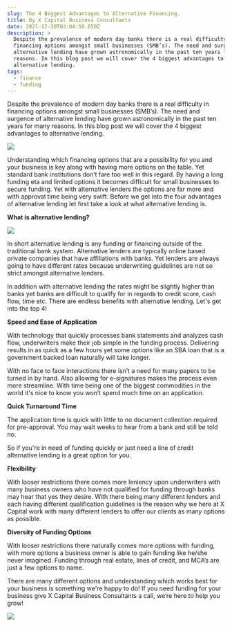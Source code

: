 ```yaml
---
slug: The 4 Biggest Advantages to Alternative Financing.
title: By X Capital Business Consultants
date: 2021-12-20T03:04:58.650Z
description: >
  Despite the prevalence of modern day banks there is a real difficulty in
  financing options amongst small businesses (SMB’s). The need and surgence of
  alternative lending have grown astronomically in the past ten years for many
  reasons. In this blog post we will cover the 4 biggest advantages to
  alternative lending.
tags:
  - finance
  - funding
---
```

Despite the prevalence of modern day banks there is a real difficulty in financing options amongst small businesses (SMB’s). The need and surgence of alternative lending have grown astronomically in the past ten years for many reasons. In this blog post we will cover the 4 biggest advantages to alternative lending.

![](/uploads/dx-banking-featured-image.jpeg)

Understanding which financing options that are a possibility for you and your business is key along with having more options on the table. Yet standard bank institutions don’t fare too well in this regard. By having a long funding eta and limited options it becomes difficult for small businesses to secure funding. Yet with alternative lenders the options are far more and with approval time being very swift. Before we get into the four advantages of alternative lending let first take a look at what alternative lending is. 

**What is alternative lending?** 

![](/uploads/istockphoto-1212757122-612x612.jpeg)

In short alternative lending is any funding or financing outside of the traditional bank system. Alternative lenders are typically online based private companies that have affiliations with banks. Yet lenders are always going to have different rates because underwriting guidelines are not so strict amongst alternative lenders. 

In addition with alternative lending the rates might be slightly higher than banks yet banks are difficult to qualify for in regards to credit score, cash flow, time etc. There are endless benefits with alternative lending. Let's get into the top 4! 

**Speed and Ease of Application**

With technology that quickly processes bank statements and analyzes cash flow, underwriters make their job simple in the funding process. Delivering results in as quick as a few hours yet some options like an SBA loan that is a government backed loan naturally will take longer. 

With no face to face interactions there isn’t a need for many papers to be turned in by hand. Also allowing for e-signatures makes the process even more streamline. With time being one of the biggest commodities in the world it's nice to know you won’t spend much time on an application. 

**Quick Turnaround Time**

The application time is quick with little to no document collection required for pre-approval. You may wait weeks to hear from a bank and still be told no. 

So if you're in need of funding quickly or just need a line of credit alternative lending is a great option for you.

**Flexibility**

With looser restrictions there comes more leniency upon underwriters with many business owners who have not qualified for funding through banks may hear that yes they desire. With there being many different lenders and each having different qualification guidelines is the reason why we here at X Capital work with many different lenders to offer our clients as many options as possible.  

**Diversity of Funding Options**

With looser restrictions there naturally comes more options with funding, with more options a business owner is able to gain funding like he/she never imagined. Funding through real estate, lines of credit, and MCA’s are just a few options to name. 

There are many different options and understanding which works best for your business is something we're happy to do! If you need funding for your business give X Capital Business Consultants a call, we’re here to help you grow!

![](/uploads/logo-3.jpg)